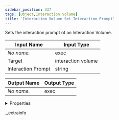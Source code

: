 ```yaml
---
sidebar_position: 337
tags: [Object,Interaction Volume]
title: 'Interaction Volume Set Interaction Prompt'
---
```


Sets the interaction prompt of an Interaction Volume.



<IChip uuid="380d8467-bdfa-4724-a62c-1955831f994a" />

| Input Name | Input Type |
|-----------|-----------|
| *No name.* | exec |
| Target | interaction volume |
| Interaction Prompt | string |

| Output Name | Output Type |
|-----------|-----------|
| *No name.* | exec |


<details>
  <summary>Properties</summary>
  <div>
    <div>
    <table>
      <thead>
        <tr>
          <th>Room availability:</th>
          <th>Available everywhere</th>
        </tr>
        <tr>
          <th>Is beta required?</th>
          <th>No</th>
        </tr>
        <tr>
          <th>Is this chip a trolling risk?</th>
          <th>No</th>
        </tr>
        <tr>
          <th>Is this chip a role assignment risk?</th>
          <th>No</th>
        </tr>
        <tr>
          <th>Chip UUID</th>
          <th>380d8467-bdfa-4724-a62c-1955831f994a</th>
        </tr>
      </thead>
    </table>
    </div>
  </div>
</details>

._extrainfo